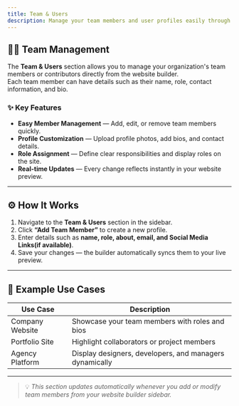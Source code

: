 ```yaml
---
title: Team & Users
description: Manage your team members and user profiles easily through the website builder.
---
```



## 🧑‍💼 Team Management

The **Team & Users** section allows you to manage your organization's team members or contributors directly from the website builder.  
Each team member can have details such as their name, role, contact information, and bio.

### ✨ Key Features

- **Easy Member Management** — Add, edit, or remove team members quickly.  
- **Profile Customization** — Upload profile photos, add bios, and contact details.  
- **Role Assignment** — Define clear responsibilities and display roles on the site.  
- **Real-time Updates** — Every change reflects instantly in your website preview.  

---

## ⚙️ How It Works

1. Navigate to the **Team & Users** section in the sidebar.  
2. Click **“Add Team Member”** to create a new profile.  
3. Enter details such as **name, role, about, email, and Social Media Links(if available)**.  
4. Save your changes — the builder automatically syncs them to your live preview.  

---

## 📘 Example Use Cases

| Use Case | Description |
|-----------|-------------|
| Company Website | Showcase your team members with roles and bios |
| Portfolio Site | Highlight collaborators or project members |
| Agency Platform | Display designers, developers, and managers dynamically |

---

> 💡 *This section updates automatically whenever you add or modify team members from your website builder sidebar.*
